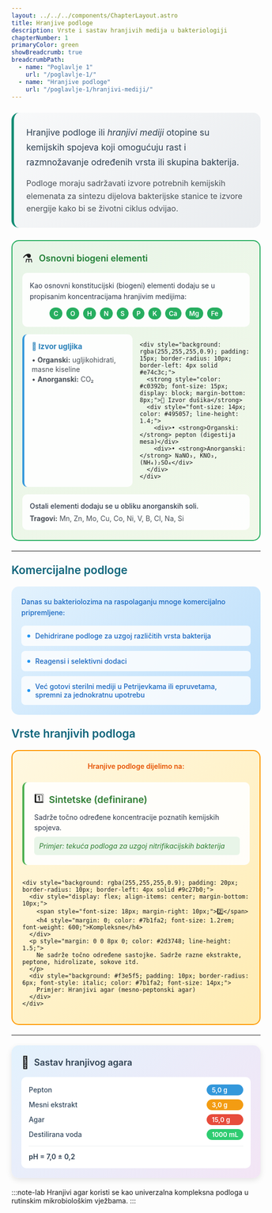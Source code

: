 ```yaml
---
layout: ../../../components/ChapterLayout.astro
title: Hranjive podloge
description: Vrste i sastav hranjivih medija u bakteriologiji
chapterNumber: 1
primaryColor: green
showBreadcrumb: true
breadcrumbPath:
  - name: "Poglavlje 1"
    url: "/poglavlje-1/"
  - name: "Hranjive podloge"
    url: "/poglavlje-1/hranjivi-mediji/"
---
```



<div style="background: linear-gradient(135deg, #f8f9fa 0%, #e9ecef 100%); border-radius: 15px; padding: 25px; margin: 25px 0; border-left: 5px solid #138d75;">
  <p style="font-size: 1.1rem; line-height: 1.7; margin: 0 0 15px 0; color: #2c3e50;">
    Hranjive podloge ili <em>hranjivi mediji</em> otopine su kemijskih spojeva koji omogućuju rast i razmnožavanje određenih vrsta ili skupina bakterija.
  </p>
  <p style="font-size: 1rem; line-height: 1.6; margin: 0; color: #495057;">
    Podloge moraju sadržavati izvore potrebnih kemijskih elemenata za sintezu dijelova bakterijske stanice te izvore energije kako bi se životni ciklus odvijao.
  </p>
</div>

<div style="background: linear-gradient(135deg, #e8f5e8 0%, #f1f8e9 100%); border-radius: 15px; padding: 20px; margin: 20px 0; border: 2px solid #27ae60;">
  <div style="display: flex; align-items: center; margin-bottom: 15px;">
    <span style="font-size: 24px; margin-right: 12px;">⚗️</span>
    <h4 style="margin: 0; color: #1e7e34; font-weight: 600; font-size: 18px;">Osnovni biogeni elementi</h4>
  </div>
  <div style="background: rgba(255,255,255,0.9); padding: 15px; border-radius: 10px; margin-bottom: 15px;">
    <p style="margin: 0 0 10px 0; color: #2d3748; line-height: 1.6; font-size: 14px;">
      Kao osnovni konstitucijski (biogeni) elementi dodaju se u propisanim koncentracijama hranjivim medijima:
    </p>
    <div style="display: flex; flex-wrap: wrap; gap: 8px; justify-content: center;">
      <span style="background: #27ae60; color: white; padding: 4px 8px; border-radius: 12px; font-size: 13px; font-weight: 600;">C</span>
      <span style="background: #27ae60; color: white; padding: 4px 8px; border-radius: 12px; font-size: 13px; font-weight: 600;">O</span>
      <span style="background: #27ae60; color: white; padding: 4px 8px; border-radius: 12px; font-size: 13px; font-weight: 600;">H</span>
      <span style="background: #27ae60; color: white; padding: 4px 8px; border-radius: 12px; font-size: 13px; font-weight: 600;">N</span>
      <span style="background: #27ae60; color: white; padding: 4px 8px; border-radius: 12px; font-size: 13px; font-weight: 600;">S</span>
      <span style="background: #27ae60; color: white; padding: 4px 8px; border-radius: 12px; font-size: 13px; font-weight: 600;">P</span>
      <span style="background: #27ae60; color: white; padding: 4px 8px; border-radius: 12px; font-size: 13px; font-weight: 600;">K</span>
      <span style="background: #27ae60; color: white; padding: 4px 8px; border-radius: 12px; font-size: 13px; font-weight: 600;">Ca</span>
      <span style="background: #27ae60; color: white; padding: 4px 8px; border-radius: 12px; font-size: 13px; font-weight: 600;">Mg</span>
      <span style="background: #27ae60; color: white; padding: 4px 8px; border-radius: 12px; font-size: 13px; font-weight: 600;">Fe</span>
    </div>
  </div>
  
  <div style="display: grid; grid-template-columns: 1fr 1fr; gap: 15px; margin-bottom: 15px;">
    <div style="background: rgba(255,255,255,0.9); padding: 15px; border-radius: 10px; border-left: 4px solid #3498db;">
      <strong style="color: #2980b9; font-size: 15px; display: block; margin-bottom: 8px;">🔵 Izvor ugljika</strong>
      <div style="font-size: 14px; color: #495057; line-height: 1.4;">
        <div>• <strong>Organski:</strong> ugljikohidrati, masne kiseline</div>
        <div>• <strong>Anorganski:</strong> CO₂</div>
      </div>
    </div>
    
    <div style="background: rgba(255,255,255,0.9); padding: 15px; border-radius: 10px; border-left: 4px solid #e74c3c;">
      <strong style="color: #c0392b; font-size: 15px; display: block; margin-bottom: 8px;">🔴 Izvor dušika</strong>
      <div style="font-size: 14px; color: #495057; line-height: 1.4;">
        <div>• <strong>Organski:</strong> pepton (digestija mesa)</div>
        <div>• <strong>Anorganski:</strong> NaNO₃, KNO₃, (NH₄)₂SO₄</div>
      </div>
    </div>
  </div>
  
  <div style="background: rgba(255,255,255,0.9); padding: 15px; border-radius: 10px;">
    <p style="margin: 0 0 8px 0; color: #2d3748; font-weight: 500; font-size: 14px;">Ostali elementi dodaju se u obliku anorganskih soli.</p>
    <div style="font-size: 14px; color: #495057;">
      <strong>Tragovi:</strong> Mn, Zn, Mo, Cu, Co, Ni, V, B, Cl, Na, Si
    </div>
  </div>
</div>

---

<h3 style="color: #096279; font-size: 1.4rem; font-weight: 600; margin: 1.5rem 0 1rem 0;">Komercijalne podloge</h3>

<div style="background: linear-gradient(135deg, #e3f2fd 0%, #bbdefb 100%); border-radius: 15px; padding: 20px; margin: 20px 0;">
  <p style="margin: 0 0 15px 0; color: #1565c0; line-height: 1.6; font-weight: 500;">
    Danas su bakteriolozima na raspolaganju mnoge komercijalno pripremljene:
  </p>
  <div style="display: grid; gap: 10px;">
    <div style="display: flex; align-items: center; background: rgba(255,255,255,0.8); padding: 12px; border-radius: 8px;">
      <span style="width: 6px; height: 6px; background: #2196f3; border-radius: 50%; margin-right: 10px; flex-shrink: 0;"></span>
      <span style="color: #1565c0; font-weight: 500;">Dehidrirane podloge za uzgoj različitih vrsta bakterija</span>
    </div>
    <div style="display: flex; align-items: center; background: rgba(255,255,255,0.8); padding: 12px; border-radius: 8px;">
      <span style="width: 6px; height: 6px; background: #2196f3; border-radius: 50%; margin-right: 10px; flex-shrink: 0;"></span>
      <span style="color: #1565c0; font-weight: 500;">Reagensi i selektivni dodaci</span>
    </div>
    <div style="display: flex; align-items: center; background: rgba(255,255,255,0.8); padding: 12px; border-radius: 8px;">
      <span style="width: 6px; height: 6px; background: #2196f3; border-radius: 50%; margin-right: 10px; flex-shrink: 0;"></span>
      <span style="color: #1565c0; font-weight: 500;">Već gotovi sterilni mediji u Petrijevkama ili epruvetama, spremni za jednokratnu upotrebu</span>
    </div>
  </div>
</div>

<h3 style="color: #096279; font-size: 1.4rem; font-weight: 600; margin: 1.5rem 0 1rem 0;">Vrste hranjivih podloga</h3>

<div style="background: linear-gradient(135deg, #fff8e1 0%, #ffecb3 100%); border-radius: 15px; padding: 20px; margin: 20px 0; border: 2px solid #ff9800;">
  <p style="margin: 0 0 20px 0; color: #e65100; line-height: 1.6; font-weight: 600; text-align: center;">
    Hranjive podloge dijelimo na:
  </p>
  
  <div style="display: grid; gap: 15px;">
    <div style="background: rgba(255,255,255,0.9); padding: 20px; border-radius: 10px; border-left: 4px solid #4caf50;">
      <div style="display: flex; align-items: center; margin-bottom: 10px;">
        <span style="font-size: 18px; margin-right: 10px;">1️⃣</span>
        <h4 style="margin: 0; color: #2e7d32; font-size: 1.2rem; font-weight: 600;">Sintetske (definirane)</h4>
      </div>
      <p style="margin: 0 0 8px 0; color: #2d3748; line-height: 1.5;">
        Sadrže točno određene koncentracije poznatih kemijskih spojeva.
      </p>
      <div style="background: #e8f5e8; padding: 10px; border-radius: 6px; font-style: italic; color: #2e7d32; font-size: 14px;">
        Primjer: tekuća podloga za uzgoj nitrifikacijskih bakterija
      </div>
    </div>
    
    <div style="background: rgba(255,255,255,0.9); padding: 20px; border-radius: 10px; border-left: 4px solid #9c27b0;">
      <div style="display: flex; align-items: center; margin-bottom: 10px;">
        <span style="font-size: 18px; margin-right: 10px;">2️⃣</span>
        <h4 style="margin: 0; color: #7b1fa2; font-size: 1.2rem; font-weight: 600;">Kompleksne</h4>
      </div>
      <p style="margin: 0 0 8px 0; color: #2d3748; line-height: 1.5;">
        Ne sadrže točno određene sastojke. Sadrže razne ekstrakte, peptone, hidrolizate, sokove itd.
      </p>
      <div style="background: #f3e5f5; padding: 10px; border-radius: 6px; font-style: italic; color: #7b1fa2; font-size: 14px;">
        Primjer: Hranjivi agar (mesno-peptonski agar)
      </div>
    </div>
  </div>
</div>

---

<div style="max-width: 520px; background: linear-gradient(135deg, #e3f2fd 0%, #f3e5f5 100%); border-radius: 15px; padding: 20px; box-shadow: 0 4px 12px rgba(0,0,0,0.1); margin: 20px auto;">
  <div style="display: flex; align-items: center; margin-bottom: 15px;">
    <span style="font-size: 24px; margin-right: 10px;">🧫</span>
    <h3 style="margin: 0; color: #2c3e50; font-weight: 600; font-size: 18px;">Sastav hranjivog agara</h3>
  </div>
  <div style="background: white; border-radius: 10px; padding: 15px;">
    <div style="display: grid; grid-template-columns: minmax(0, 1fr) auto; gap: 8px 15px; align-items: center;">
      <span style="font-weight: 500; color: #34495e; font-size: 14px;">Pepton</span>
      <span style="background: #3498db; color: white; padding: 3px 10px; border-radius: 15px; font-size: 13px; font-weight: 600;">5,0 g</span>
      <span style="font-weight: 500; color: #34495e; font-size: 14px;">Mesni ekstrakt</span>
      <span style="background: #f39c12; color: white; padding: 3px 10px; border-radius: 15px; font-size: 13px; font-weight: 600;">3,0 g</span>
      <span style="font-weight: 500; color: #34495e; font-size: 14px;">Agar</span>
      <span style="background: #e74c3c; color: white; padding: 3px 10px; border-radius: 15px; font-size: 13px; font-weight: 600;">15,0 g</span>
      <span style="font-weight: 500; color: #34495e; font-size: 14px;">Destilirana voda</span>
      <span style="background: #2ecc71; color: white; padding: 3px 10px; border-radius: 15px; font-size: 13px; font-weight: 600;">1000 mL</span>
    </div>
    <div style="margin-top: 12px; padding-top: 12px; border-top: 1px solid #ecf0f1;">
      <span style="font-weight: 600; color: #2c3e50; font-size: 14px;">pH = 7,0 ± 0,2</span>
    </div>
  </div>
</div>

:::note-lab
Hranjivi agar koristi se kao univerzalna kompleksna podloga u rutinskim mikrobiološkim vježbama.
:::
